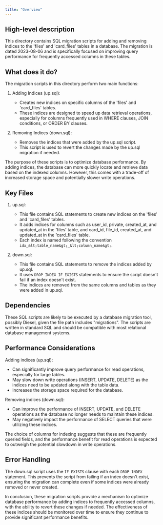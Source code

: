 ```yaml
---
title: "Overview"
---
```


## High-level description

This directory contains SQL migration scripts for adding and removing indices to the 'files' and 'card_files' tables in a database. The migration is dated 2023-08-06 and is specifically focused on improving query performance for frequently accessed columns in these tables.

## What does it do?

The migration scripts in this directory perform two main functions:

1. Adding Indices (up.sql):
   - Creates new indices on specific columns of the 'files' and 'card_files' tables.
   - These indices are designed to speed up data retrieval operations, especially for columns frequently used in WHERE clauses, JOIN conditions, or ORDER BY clauses.

2. Removing Indices (down.sql):
   - Removes the indices that were added by the up.sql script.
   - This script is used to revert the changes made by the up.sql migration if needed.

The purpose of these scripts is to optimize database performance. By adding indices, the database can more quickly locate and retrieve data based on the indexed columns. However, this comes with a trade-off of increased storage space and potentially slower write operations.

## Key Files

1. up.sql:
   - This file contains SQL statements to create new indices on the 'files' and 'card_files' tables.
   - It adds indices for columns such as user_id, private, created_at, and updated_at in the 'files' table, and card_id, file_id, created_at, and updated_at in the 'card_files' table.
   - Each index is named following the convention `idx_&lt;table_name&gt;_&lt;column_name&gt;`.

2. down.sql:
   - This file contains SQL statements to remove the indices added by up.sql.
   - It uses `DROP INDEX IF EXISTS` statements to ensure the script doesn't fail if an index doesn't exist.
   - The indices are removed from the same columns and tables as they were added in up.sql.

## Dependencies

These SQL scripts are likely to be executed by a database migration tool, possibly Diesel, given the file path includes "migrations". The scripts are written in standard SQL and should be compatible with most relational database management systems.

## Performance Considerations

Adding indices (up.sql):
- Can significantly improve query performance for read operations, especially for large tables.
- May slow down write operations (INSERT, UPDATE, DELETE) as the indices need to be updated along with the table data.
- Increases the storage space required for the database.

Removing indices (down.sql):
- Can improve the performance of INSERT, UPDATE, and DELETE operations as the database no longer needs to maintain these indices.
- May negatively impact the performance of SELECT queries that were utilizing these indices.

The choice of columns for indexing suggests that these are frequently queried fields, and the performance benefit for read operations is expected to outweigh the potential slowdown in write operations.

## Error Handling

The down.sql script uses the `IF EXISTS` clause with each `DROP INDEX` statement. This prevents the script from failing if an index doesn't exist, ensuring the migration can complete even if some indices were already removed or never created.

In conclusion, these migration scripts provide a mechanism to optimize database performance by adding indices to frequently accessed columns, with the ability to revert these changes if needed. The effectiveness of these indices should be monitored over time to ensure they continue to provide significant performance benefits.